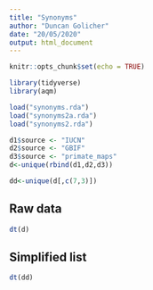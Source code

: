 ```yaml
---
title: "Synonyms"
author: "Duncan Golicher"
date: "20/05/2020"
output: html_document
---
```


```r
knitr::opts_chunk$set(echo = TRUE)
```


```r
library(tidyverse)
library(aqm)
```

```r
load("synonyms.rda")
load("synonyms2a.rda")
load("synonyms2.rda")

d1$source <- "IUCN"
d2$source <- "GBIF"
d3$source <- "primate_maps"
d<-unique(rbind(d1,d2,d3))

dd<-unique(d[,c(7,3)])


```


## Raw data


```r
dt(d)
```


## Simplified list

```r
dt(dd)
```

